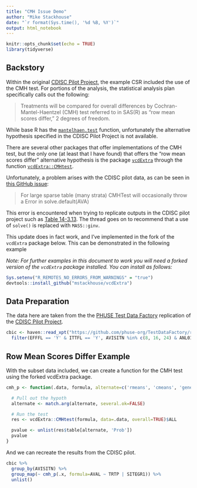 ```yaml
---
title: "CMH Issue Demo"
author: "Mike Stackhouse"
date: "`r format(Sys.time(), '%d %B, %Y')`"
output: html_notebook
---
```


```r
knitr::opts_chunk$set(echo = TRUE)
library(tidyverse)
```

## Backstory

Within the original [CDISC Pilot Project](https://bitbucket.cdisc.org/projects/CED/repos/sdtm-adam-pilot-project/browse), the example CSR included the use of the CMH test. For portions of the analysis, the statistical analysis plan specifically calls out the following:

> Treatments will be compared for overall differences by Cochran-Mantel-Haentzel (CMH) test referred to in SAS(R) as “row mean scores differ,” 2 degrees of freedom. 

While base R has the [`mantelhaen.test`](https://www.rdocumentation.org/packages/stats/versions/3.6.2/topics/mantelhaen.test) function, unfortunately the alternative hypothesis specified in the CDISC Pilot Project is not available.

There are several other packages that offer implementations of the CMH test, but the only one (at least that I have found) that offers the "row mean scores differ" alternative hypothesis is the package [`vcdExtra`](https://github.com/friendly/vcdExtra) through the function [`vcdExtra::CMHtest`](https://www.rdocumentation.org/packages/vcdExtra/versions/0.7-1/topics/CMHtest).

Unfortunately, a problem arises with the CDISC pilot data, as can be seen in [this GitHub issue](https://github.com/friendly/vcdExtra/issues/3):

> For large sparse table (many strata) CMHTest will occasionally throw a Error in solve.default(AVA)

This error is encountered when trying to replicate outputs in the CDISC pilot project such as [Table 14-3.13](https://github.com/atorus-research/CDISC_pilot_replication/blob/master/outputs/14-3.13.rtf). The thread goes on to recommend that a use of `solve()` is replaced with `MASS::ginv`.

This update does in fact work, and I've implemented in the fork of the `vcdExtra` package below. This can be demonstrated in the following example

_Note: For further examples in this document to work you will need a forked version of the `vcdExtra` package installed. You can install as follows:_

```r
Sys.setenv("R_REMOTES_NO_ERRORS_FROM_WARNINGS" = "true")
devtools::install_github("mstackhouse/vcdExtra")
```

## Data Preparation

The data here are taken from the the [PHUSE Test Data Factory](https://advance.phuse.global/display/WEL/Test+Dataset+Factory) replication of the [CDISC Pilot Project](https://bitbucket.cdisc.org/projects/CED/repos/sdtm-adam-pilot-project/browse). 

```r
cbic <- haven::read_xpt("https://github.com/phuse-org/TestDataFactory/raw/main/Updated/TDF_ADaM/adcibc.xpt") %>%
  filter(EFFFL == 'Y' & ITTFL == 'Y', AVISITN %in% c(8, 16, 24) & ANL01FL=='Y')
```

## Row Mean Scores Differ Example

With the subset data included, we can create a function for the CMH test using the forked vcdExtra package. 

```r
cmh_p <- function(.data, formula, alternate=c('rmeans', 'cmeans', 'general', 'cor')) {

  # Pull out the hypoth
  alternate <- match.arg(alternate, several.ok=FALSE)

  # Run the test
  res <- vcdExtra::CMHtest(formula, data=.data, overall=TRUE)$ALL

  pvalue <- unlist(res$table[alternate, 'Prob'])
  pvalue
}

```

And we can recreate the results from the CDISC pilot.

```r
cbic %>% 
  group_by(AVISITN) %>% 
  group_map(~ cmh_p(.x, formula=AVAL ~ TRTP | SITEGR1)) %>%
  unlist()
```
